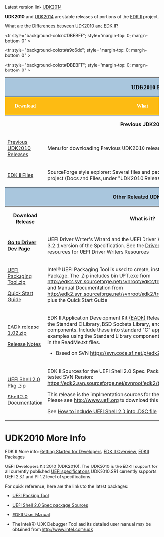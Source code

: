{{UDK2010}}

Latest version link [[UDK2014]]

'''UDK2010'''  and [[UDK2014]] are stable releases of portions of the [http://tianocore.github.io/edk2.html EDK II] project. 

What are the [[Differences between UDK2010 and EDK II]]?

<div class=t_projects>

<table width="100%" >
<tr><th colspan="3" style="background-color:#a9c6dd">
<span style="font-size: 14.0pt; text-align: center; font-family: Verdana; color: black">
'''UDK2010 Releases'''
</span>
</th>
</tr>

<!-- COMMENT :  Heading Row -->
<tr style="margin-top: 0; margin-bottom: 0" >

<th style="background-color:#fdbb13" width="110">
<span style="font-size: 12.0pt; text-align: left; font-family: Verdana; color: white">
Download </span>
</th> 

<th style="background-color:#fdbb13" width="430">
<span style="font-size: 12.0pt; text-align: left; font-family: Verdana; color: white">
What
</span>

</th>

<th style="background-color:#fdbb13" width="200">
<span style="font-size: 12.0pt; text-align: left; font-family: Verdana; color: white">
Contents
</span>

</th>

</tr>

<!-- COMMENT :  Heading Row -->

<!-- PREVIOUS RELEASE HEADER -->
<tr style="background-color:#DBEBFF"; style="margin-top: 0; margin-bottom: 0" >

<th colspan="3">Previous UDK2010 Releases
</th>
</tr>


<!-- Row start -->
<tr>

<td>
<P style="margin-top: 0; margin-bottom: 0">
[[Previous UDK2010 Releases]]
</p>
</td>
<td>
<P style="margin-top: 0; margin-bottom: 0">
Menu for downloading Previous UDK2010 releases 
</p>
</td>
<td>
</td>
</tr>

<tr>

<td>
<P style="margin-top: 0; margin-bottom: 0">
[http://sourceforge.net/projects/edk2/files/ EDK II Files] 
</p>
</td>
<td>
<P style="margin-top: 0; margin-bottom: 0">
SourceForge style explorer: 
Several files and packages are available on the EDK II project (Docs and Files, under "UDK2010 Releases": UDK2010.UP3.P1, etc.)
</p>
</td>
<td>
</td>
</tr>

<!-- Row End -->
<!-- Header start -->

<tr style="background-color:#a9c6dd"; style="margin-top: 0; margin-bottom: 0" >

<th colspan="3" style="background-color:#a9c6dd">Other Releated UDK2010 Releases
</th>
</tr>
<!-- New header -->
<tr style="background-color:#DBEBFF"; style="margin-top: 0; margin-bottom: 0" >

<th width="220" >Download Release</th>

<th width="220">What is it?
</th>

<th width="220">What’s in the Download?
</th>

</tr>


<!-- Row start -->
<tr>

<td>
[[Driver_Developer | ''' Go to Driver Dev Page''']]

</td>
<td>
<P style="margin-top: 0; margin-bottom: 0">
UEFI Driver Writer's Wizard and the 
UEFI Driver Writer's Guide supports UEFI 3.2.1 version of the Specification. See the [[Driver_Developer]]  page for more resources for UEFI Driver Writers Resources
</p>
<P style="margin-top: 0; margin-bottom: 0">
</p>
</td>
<td>

</td>
</tr>
<!-- Row End -->

<!-- Row start -->
<tr>

<td>
<P style="margin-top: 0; margin-bottom: 0">
[http://sourceforge.net/projects/edk2/files/EDK%20II%20Releases/UEFI_Packing_Tool/Intel_UEFI_Packing_Tool.zip/download UEFI Packaging Tool.zip]
</p>
<P style="margin-top: 0; margin-bottom: 0">
[http://sourceforge.net/projects/edk2/files/EDK%20II%20Releases/UEFI_Packing_Tool/UEFI-PackagingToolQuickStartGuide_1.0.pdf/download Quick Start Guide]
</p>

</td>
<td>
<P style="margin-top: 0; margin-bottom: 0">
Intel® UEFI Packaging Tool is used to create, install or remove a UEFI Distribution Package.
The .Zip includes bin UPT.exe from http://edk2.svn.sourceforge.net/svnroot/edk2/trunk/edk2/BaseTools/Bin/Win32 
and Manual Documentation from http://edk2.svn.sourceforge.net/svnroot/edk2/trunk/edk2/BaseTools/UserManuals plus the Quick Start Guide
</p>
<P style="margin-top: 0; margin-bottom: 0">
</p>
</td>
<td>
<P style="margin-top: 0; margin-bottom: 0">
.zip 
</p>
<P style="margin-top: 0; margin-bottom: 0">
User PDF Guide only
</p>
</td>
</tr>
<!-- Row End -->

<!-- Row start -->
<tr>

<td>
<P style="margin-top: 0; margin-bottom: 0">
[http://sourceforge.net/projects/edk2/files/EDK%20II%20Releases/EADK/EADK_1.02/EadkPkg_B1.02_Release.zip/download EADK release 1.02.zip]
</p>
<P style="margin-top: 0; margin-bottom: 0">
[http://sourceforge.net/projects/edk2/files/EDK%20II%20Releases/EADK/EADK_1.02/EADK_1.02_Release_notes.txt/download Release Notes]
</p>
</td>
<td>
<P style="margin-top: 0; margin-bottom: 0">
EDK II Application Development Kit [[EDKII_EADK | (EADK)]] Release 1.02 Package incorporates the Standard C Library, BSD Sockets Library, and other standards-based components. Include these into standard "C" applications. See the AppPkg for examples using the Standard Library components.  Further information is available in the ReadMe.txt files.
* Based on  SVN  https://svn.code.sf.net/p/edk2/code/trunk/edk2/  -r 14804
</p>
<P style="margin-top: 0; margin-bottom: 0">
</p>
</td>
<td>
Packages Included in zip
<P style="margin-top: 0; margin-bottom: 0">
[[AppPkg]]
</p>
<P style="margin-top: 0; margin-bottom: 0">
[[StdLib]]
</p>
<P style="margin-top: 0; margin-bottom: 0">
[[StdLibPrivateInternalFiles]]
</p>
</td>
</tr>
<!-- Row End -->


<!-- Row start -->
<tr>

<td>
<P style="margin-top: 0; margin-bottom: 0">
[http://sourceforge.net/projects/edk2/files/EDK%20II%20Releases/EDK%20II%20Shell/EDKII_UEFI_Shell_2.0_ShellPkg_Rel_1.0.zip/download UEFI Shell 2.0 Pkg .zip]
</p>
<P style="margin-top: 0; margin-bottom: 0">
[[ShellPkg#Shell_2.0_Engineering_Resources| Shell 2.0 Documentation]] 

</p>

</td>
<td>
<P style="margin-top: 0; margin-bottom: 0">
EDK II Sources for the UEFI Shell 2.0 Spec. Package Release 1.0 - Verified and tested SVN Rersion: https://edk2.svn.sourceforge.net/svnroot/edk2/trunk/edk2/ShellPkg r11566
</p>
<P style="margin-top: 0; margin-bottom: 0">
This release is the implmentation sources for the UEFI Shell Specification 2.0. Please see http://www.uefi.org to download this specification
</p>
<P style="margin-top: 0; margin-bottom: 0">

See [[Shell_FAQ#How_do_you_add_the_new_UEFI_Shell_2.0_to_the_Nt32_in_the_UDK2010.SR1 | How to include UEFI Shell 2.0 into .DSC file]]
</p>
</td>
<td>
<P style="margin-top: 0; margin-bottom: 0">
[[ShellPkg]] .zip Package
</p>
</td>
</tr>
<!-- Row End -->



<!-- Comment Start Row start 
<tr>

<td>
<P style="margin-top: 0; margin-bottom: 0">
Col 1 Line 1
</p>
<P style="margin-top: 0; margin-bottom: 0">
col 1 Line 2
</p>

</td>
<td>
<P style="margin-top: 0; margin-bottom: 0">
Col 2 Line 1
</p>
<P style="margin-top: 0; margin-bottom: 0">
col 2 Line 2
</p>

</td>
<td>
<P style="margin-top: 0; margin-bottom: 0">

</p>

</td>
</tr>
<!-- Row End  Comment End-->






</table>

</div>



=UDK2010 More Info =
EDK II More info: 
[[Getting Started with EDK II|Getting Started for Developers]],
[[EDK II Overview]], [[EDKII Packages]]

UEFI Developers Kit 2010 (UDK2010).  The UDK2010 is the EDKII support for all currently published [http://www.uefi.org  UEFI specifications] UDK2010.SR1 currently supports UEFI 2.3.1 and PI 1.2 level of specifications.

For quick reference, here are the links to the latest packages:


*[http://sourceforge.net/projects/edk2/files/EDK%20II%20Releases/UEFI_Packing_Tool/Intel_UEFI_Packing_Tool.zip/download UEFI Packing Tool]

*[http://sourceforge.net/projects/edk2/files/EDK%20II%20Releases/EDK%20II%20Shell/EDKII_UEFI_Shell_2.0_ShellPkg_Rel_1.0.zip/download UEFI Shell 2.0 Spec package Sources]

*[http://sourceforge.net/projects/edk2/files/UDK2010%20Releases/UDK2010.UP2/EDKII_UserManual_0_7.pdf/download EDKII User Manual]

*The Intel(R) UDK Debugger Tool and its detailed user manual may be obtained from http://www.intel.com/udk